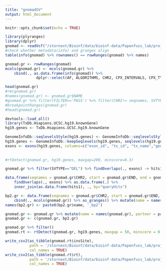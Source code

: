 ```yaml
---
title: "gnomadSV"
output: html_document
---
```


```r
knitr::opts_chunk$set(echo = TRUE)
```

```r
library(plyranges)
library(dplyr)
gnomad <- readVcf("/stornext/Bioinf/data/bioinf-data/Papenfuss_lab/projects/SVEnsemble/SVEnsemble/gnomad_v2_sv.sites.vcf.gz")
#check whether metadata(info) and granges align
table(info(gnomad) %>% rownames() == rowRanges(gnomad) %>% names)

gnomad.gr <- rowRanges(gnomad)
mcols(gnomad.gr) <- mcols(gnomad.gr) %>% 
    cbind(., as.data.frame(info(gnomad)) %>% 
              dplyr::select(AF, ALGORITHMS, CHR2, CPX_INTERVALS, CPX_TYPE, END, SOURCE, STRANDS, SVLEN, SVTYPE, UNRESOLVED_TYPE))

head(gnomad.gr)
#rm(gnomad.gr)
#names(gnomad.gr) <- gnomad.gr$NAME
#gnomad.gr %>% filter(FILTER=='PASS') %>% filter(CHR2!= seqnames, SVTYPE=='CTX') #%>% group_by(SVTYPE) %>% summarise(n=plyranges::n())
#breakpointRanges(gnomad.gr)
#head(gnomad.gr)
```

```r
devtools::load_all()
library(TxDb.Hsapiens.UCSC.hg19.knownGene)
hg19.genes <- TxDb.Hsapiens.UCSC.hg19.knownGene

GenomeInfoDb::seqlevelsStyle(hg19.genes) <- GenomeInfoDb::seqlevelsStyle(gnomad.gr)[1]
hg19.genes <- GenomeInfoDb::keepSeqlevels(hg19.genes, seqlevels(hg19.genes)[1:24], pruning.mode = "coarse")
exons <- exons(hg19.genes, columns=c("exon_id", "tx_id", "tx_name","gene_id"))
    
  
#rtDetect(gnomad.gr, hg19.genes, maxgap=200, minscore=0.3)
```

```r
gnomad.gr %>% filter(SVTYPE=="DEL") %>% findOverlaps(., exons) -> hits1
```

```r
data.frame(seqnames = gnomad.gr$CHR2, start = gnomad.gr$END, end = gnomad.gr$END) %>% as_granges() %>% 
    findOverlaps(., exons) %>% as.data.frame(.) %>% 
    inner_join(as.data.frame(hits1), ., by="queryHits")
```
```r
bp2.gr <- data.frame(seqnames = gnomad.gr$CHR2, start = gnomad.gr$END, end = gnomad.gr$END) %>% 
    cbind(., mcols(gnomad.gr)) %>% as_granges() %>% mutate(name = names(gnomad.gr), partner = paste0(name, '_bp1'))
names(bp2.gr) <- paste0(bp2.gr$name, '_bp2')

gnomad.gr <- gnomad.gr %>% mutate(name = names(gnomad.gr), partner = paste0(name, '_bp2')) %>% `names<-`(., paste0(names(.), '_bp1'))
gnomad.gr <- c(gnomad.gr, bp2.gr)


```
```r
gnomad.gr %>% filter()
gnomad.rt <- rtDetect(gnomad.gr, hg19.genes, maxgap = 50, minscore = 0.3)
```

```r
write_csv2(as_tibble(gnomad.rt$insSite), 
           path = '/stornext/Bioinf/data/bioinf-data/Papenfuss_lab/projects/StructuralVariantAnnotation/bamsurgeon/gnomadSV_insSite.csv', 
           col_names = TRUE)
write_csv2(as_tibble(gnomad.rt$rt), 
           path = '/stornext/Bioinf/data/bioinf-data/Papenfuss_lab/projects/StructuralVariantAnnotation/bamsurgeon/gnomadSV_rt.csv', 
           col_names = TRUE)
```

